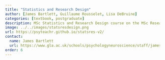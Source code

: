 ```yaml
---
title: "Statistics and Research Design"
author: [James Bartlett, Guillaume Rousselet, Lisa DeBruine]
categories: [textbook, postgraduate]
description: MSc Statistics and Research Design course on the MSc Research Methods in Psychological Science programme. The course covers three topics on regression modelling, bootstrapping, and an introduction to Bayesian statistics.
image: ../../images/statsresdesign.png
url: https://psyteachr.github.io/statsres-v2/
contact: 
  name: James Bartlett
  url: https://www.gla.ac.uk/schools/psychologyneuroscience/staff/jamesbartlett/
order: 6
---
```

